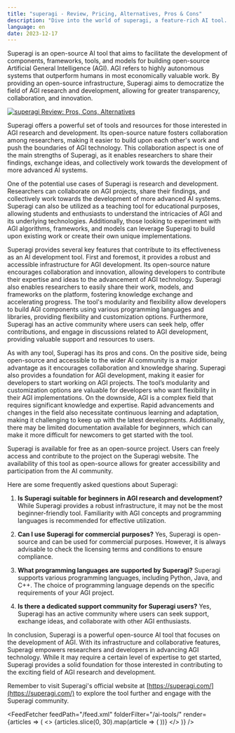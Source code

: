 ```yaml
---
title: "superagi - Review, Pricing, Alternatives, Pros & Cons"
description: "Dive into the world of superagi, a feature-rich AI tool. Learn about its features, pricing, and how it's making an impact. Don't miss out!"
language: en
date: 2023-12-17
---
```

        
Superagi is an open-source AI tool that aims to facilitate the development of components, frameworks, tools, and models for building open-source Artificial General Intelligence (AGI). AGI refers to highly autonomous systems that outperform humans in most economically valuable work. By providing an open-source infrastructure, Superagi aims to democratize the field of AGI research and development, allowing for greater transparency, collaboration, and innovation.


<BlogHeader />


[![superagi Review: Pros, Cons, Alternatives](/ai-tools/superagi.png)](https://superagi.com/)



Superagi offers a powerful set of tools and resources for those interested in AGI research and development. Its open-source nature fosters collaboration among researchers, making it easier to build upon each other's work and push the boundaries of AGI technology. This collaboration aspect is one of the main strengths of Superagi, as it enables researchers to share their findings, exchange ideas, and collectively work towards the development of more advanced AI systems.

One of the potential use cases of Superagi is research and development. Researchers can collaborate on AGI projects, share their findings, and collectively work towards the development of more advanced AI systems. Superagi can also be utilized as a teaching tool for educational purposes, allowing students and enthusiasts to understand the intricacies of AGI and its underlying technologies. Additionally, those looking to experiment with AGI algorithms, frameworks, and models can leverage Superagi to build upon existing work or create their own unique implementations.

Superagi provides several key features that contribute to its effectiveness as an AI development tool. First and foremost, it provides a robust and accessible infrastructure for AGI development. Its open-source nature encourages collaboration and innovation, allowing developers to contribute their expertise and ideas to the advancement of AGI technology. Superagi also enables researchers to easily share their work, models, and frameworks on the platform, fostering knowledge exchange and accelerating progress. The tool's modularity and flexibility allow developers to build AGI components using various programming languages and libraries, providing flexibility and customization options. Furthermore, Superagi has an active community where users can seek help, offer contributions, and engage in discussions related to AGI development, providing valuable support and resources to users.

As with any tool, Superagi has its pros and cons. On the positive side, being open-source and accessible to the wider AI community is a major advantage as it encourages collaboration and knowledge sharing. Superagi also provides a foundation for AGI development, making it easier for developers to start working on AGI projects. The tool’s modularity and customization options are valuable for developers who want flexibility in their AGI implementations. On the downside, AGI is a complex field that requires significant knowledge and expertise. Rapid advancements and changes in the field also necessitate continuous learning and adaptation, making it challenging to keep up with the latest developments. Additionally, there may be limited documentation available for beginners, which can make it more difficult for newcomers to get started with the tool.

Superagi is available for free as an open-source project. Users can freely access and contribute to the project on the Superagi website. The availability of this tool as open-source allows for greater accessibility and participation from the AI community.

Here are some frequently asked questions about Superagi:

1. **Is Superagi suitable for beginners in AGI research and development?**
   While Superagi provides a robust infrastructure, it may not be the most beginner-friendly tool. Familiarity with AGI concepts and programming languages is recommended for effective utilization.

2. **Can I use Superagi for commercial purposes?**
   Yes, Superagi is open-source and can be used for commercial purposes. However, it is always advisable to check the licensing terms and conditions to ensure compliance.

3. **What programming languages are supported by Superagi?**
   Superagi supports various programming languages, including Python, Java, and C++. The choice of programming language depends on the specific requirements of your AGI project.

4. **Is there a dedicated support community for Superagi users?**
   Yes, Superagi has an active community where users can seek support, exchange ideas, and collaborate with other AGI enthusiasts.

In conclusion, Superagi is a powerful open-source AI tool that focuses on the development of AGI. With its infrastructure and collaborative features, Superagi empowers researchers and developers in advancing AGI technology. While it may require a certain level of expertise to get started, Superagi provides a solid foundation for those interested in contributing to the exciting field of AGI research and development.

Remember to visit Superagi's official website at [https://superagi.com/](https://superagi.com/) to explore the tool further and engage with the Superagi community.


<AdComponent />


<FeedFetcher feedPath="/feed.xml" folderFilter="/ai-tools/" render={articles => (
    <>
        <Cards>
            {articles.slice(0, 30).map(article => (
                <Card key={article.link} title={article.title} href={article.link} />
            ))}
        </Cards>
    </>
)} />

